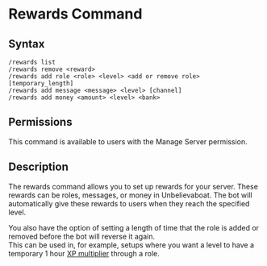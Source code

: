 # Rewards Command

## Syntax

```
/rewards list
/rewards remove <reward>
/rewards add role <role> <level> <add or remove role> [temporary_length]
/rewards add message <message> <level> [channel]
/rewards add money <amount> <level> <bank>
```

## Permissions

This command is available to users with the Manage Server permission.

## Description

The rewards command allows you to set up rewards for your server. These rewards can be roles, messages, or money in Unbelievaboat.
The bot will automatically give these rewards to users when they reach the specified level.

You also have the option of setting a length of time that the role is added or removed before the bot will reverse it again.\
This can be used in, for example, setups where you want a level to have a temporary 1 hour [XP multiplier](/commands/multiplier) through a role.
